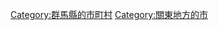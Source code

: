 {{DEFAULTSORT:Annaka-shi}}
[[Category:群馬縣的市町村|Category:群馬縣的市町村]]
[[Category:關東地方的市|Category:關東地方的市]]